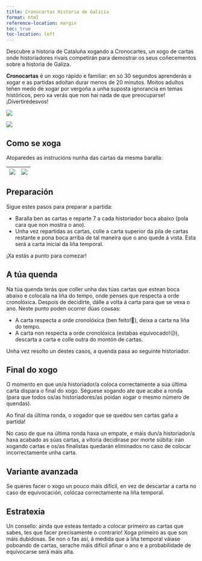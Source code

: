 ```yaml
---
title: Cronocartas Historia de Galicia
format: html
reference-location: margin
toc: true
toc-location: left
---
```


Descubre a historia de Cataluña xogando a Cronocartes, un xogo de cartas onde
historiadores rivais competirán para demostrar os seus coñecementos sobre a
historia de Galiza.

**Cronocartas** é un xogo rápido e familiar: en só 30 segundos aprenderás a xogar
e as partidas adoitan durar menos de 20 minutos. Moitos adultos teñen medo de
xogar por vergoña a unha suposta ignorancia en temas históricos, pero xa verás
que non hai nada de que preocuparse! ¡Divertirédesvos!


[![](https://img.shields.io/badge/ligazón_do_xogo_á-boardgamegeek-orange)](https://boardgamegeek.com/boardgame/430570/cronocartas-historia-de-galicia)

![ ](galicia_portada.png)


## Como se xoga

Atoparedes as instrucións nunha das cartas da mesma baralla:

|![](galicia_regras_1.png) | ![](galicia_regras_2.png) |
|:----:|:-----:|

## Preparación

Sigue estes pasos para preparar a partida:

- Baralla ben as cartas e reparte 7 a cada historiador boca abaixo (pola cara que non mostra o ano).
- Unha vez repartidas as cartas, colle a carta superior da pila de cartas restante e pona boca arriba de tal maneira que o ano quede á vista. Esta será a carta inicial da liña temporal.

¡Xa estás a punto para comezar!

## A túa quenda

Na túa quenda terás que coller unha das túas cartas que estean boca abaixo e colocala na liña do tempo, onde penses que respecta a orde cronolóxica. Despois de decidirte, dálle a volta á carta para que se vexa o ano. Neste punto poden ocorrer dúas cousas:

- A carta respecta a orde cronolóxica (ben feito!👏), deixa a carta na liña do tempo.
- A carta non respecta a orde cronolóxica (estabas equivocado!😥), descarta a carta e colle outra do montón de cartas.

Unha vez resolto un destes casos, a quenda pasa ao seguinte historiador.

## Final do xogo

O momento en que un/a historiador/a coloca correctamente a súa última carta dispara o final do xogo. Séguese xogando ate que acabe a ronda (para que todos os/as historiadores/as poidan xogar o mesmo número de quendas).

Ao final da última ronda, o xogador que se quedou sen cartas gaña a partida!

No caso de que na última ronda haxa un empate, e máis dun/a historiador/a haxa acabado as súas cartas, a vitoria decidirase por morte súbita: irán xogando cartas e os/as finalistas quedarán eliminados no caso de colocar incorrectamente unha carta.

## Variante avanzada

Se queres facer o xogo un pouco máis difícil, en vez de descartar a carta no caso de equivocación, colócaa correctamente na liña temporal.

## Estratexia

Un consello: aínda que esteas tentado a colocar primeiro as cartas que sabes, tes que facer precisamente o contrario! Xoga primeiro as que son máis dubidosas. Se non o fas así, á medida que a liña temporal váiase poboando de cartas, serache máis difícil afinar o ano e a probabilidade de equivocarse será máis alta.
